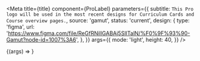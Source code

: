 
<Meta
  title={title}
  component={ProLabel}
  parameters={{
    subtitle: `This Pro logo will be used in the most recent designs for Curriculum Cards and Course overview pages.`,
    source: 'gamut',
    status: 'current',
    design: {
      type: 'figma',
      url:
        'https://www.figma.com/file/ReGfRNillGABAj5SlITalN/%F0%9F%93%90-Gamut?node-id=1007%3A6',
    },
  }}
  args={{
    mode: 'light',
    height: 40,
  }}
/>

<Canvas withSource="open">
  <Story name="ProLabel">{(args) => <ProLabel {...args} />}</Story>
</Canvas>

<PropsTable story="ProLabel" />
